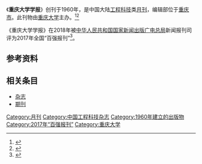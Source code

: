 {{Infobox journal
| title         = 重庆大学学报
| former_name   =重庆大学学报(自然科学版)
| frequency     = 月刊
| country       = [[中国大陆|中国大陆]]
| publisher     = [[重庆大学|重庆大学]]
| language =
| native_title =Journal of Chongqing University
| abbreviation =J. Chongqing Univ.
| impact        = 
| history =1960年起至今
| ISSN = 1000-582X
| CN            = CN50-1044/N
| website       = http://qks.cqu.edu.cn/cqdxzrcn/ch/index.aspx
}}
《'''重庆大学学报'''》创刊于1960年，是中国大陆[[工程科技|工程科技]]类[[杂志#出版|月刊]]，编辑部位于[[重庆市|重庆市]]。此刊物由[[重庆大学|重庆大学]]主办。<ref name="知网1">{{Cite web|title=重庆大学学报|url=https://navi.cnki.net/knavi/JournalDetail?pcode=CJFD&pykm=FIVE|accessdate=2021-02-02|work=navi.cnki.net|publisher=[[中国知网|中国知网]]}}</ref><ref name="维普1">{{Cite web|title=重庆大学学报 - 维普中文期刊|url=http://www.cqvip.com/qikan/Detail.aspx?gch=92166A|accessdate=2021-02-02|author=|date=|format=|publisher=[[维普|维普]]|language=}}</ref>

《重庆大学学报》在2018年被[[中华人民共和国国家新闻出版广电总局|中华人民共和国国家新闻出版广电总局]]新闻报刊司评为2017年全国“百强报刊”<ref>{{Cite web|title=2017年全国“百强报刊”推荐名单开始公示|url=http://www.ce.cn/culture/gd/201801/16/t20180116_27756145.shtml|accessdate=2021-02-10|author=赵新乐（中国新闻出版广电报）|date=2018-01-16|format=|work=www.ce.cn|publisher=[[中国经济网|中国经济网]]|language=|archive-date=2020-11-05|archive-url=https://web.archive.org/web/20201105014543/http://www.ce.cn/culture/gd/201801/16/t20180116_27756145.shtml|dead-url=no}}</ref>。
== 参考资料 ==
{{reflist|2}}

== 相关条目 ==

* [[杂志|杂志]]
* [[期刊|期刊]]

{{pub-stub}}
{{全国百强报刊|2017}}

[[Category:月刊|Category:月刊]]
[[Category:中国工程科技杂志|Category:中国工程科技杂志]]
[[Category:1960年建立的出版物|Category:1960年建立的出版物]]
[[Category:2017年“百强报刊”|Category:2017年“百强报刊”]]
[[Category:重庆大学|Category:重庆大学]]
